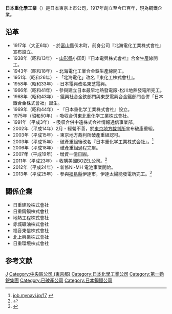 {{Infobox company
| name                = 日本重化學工業股份有限公司
| name_en             = Japan Metals & Chemicals Co., Ltd.
| logo                = 
| logo_caption        = 
| image               =
| image_caption       =
| type                = [[上市公司|上市公司]]
| com_code            =
| ROC_UBN             = 
|traded_as = {{tyo|5562}}
| foundation          = {{Start date|1917|08|25}}
| location            = {{JAP}}<br />東京都中央区新川1-17-25
| locations           = 
| area_served         = 
| founder             = 
| chairman            = 
| key_people           = 道林孝司
| MD                  = 
| GM                  = 
| CEO                 = 
| COO                 = 
| CFO                 = 
| CMO                 = 
| CD                  = 
| industry            = [[重工業|重工業]]
| products            = 鋼鐵、電子材料、發電機
| services            = 
| revenue             = {{profit}}210億3,900万円（2014年3月）
| operating_income    = 
| net_income          = 
| aum                 = <!-- Only used with financial services companies -->
| assets              = 
| equity              = 
| owner               = 
| num_employees       = 354名+關係企業921名
| parent              = 
| divisions           = 
| homepage            = [http://www.jmc.co.jp/ jmc.co.jp]
| zip_code            = 〒104-8257
| telephone_no        = 
| slogan              = 
| capital             = 1億日幣
| market_value        = 
| P/E_ratio           = 
| earnings_per_share  = 
| net_asset_value     = 
| accounting_period   = 
| major_shareholder   = 
| subsid              = 
| footnotes           = 
}}
'''日本重化學工業'''（{{lang-ja|日本重化学工業株式会社}}）是日本東京上市公司，1917年創立至今已百年，現為鋼鐵企業。

== 沿革 ==
* 1917年（大正6年） - 於[[富山縣|富山縣]]伏木町，前身公司『北海電化工業株式會社』宣布設立。 
* 1938年（昭和13年） - [[山形縣|山形縣]]小国町『日本電興株式會社』合金生產線開工。
* 1943年（昭和18年） - 北海電化工業合金鉄生產線開工。
* 1951年（昭和26年） - 「北海電化」改名『東化工株式會社』。
* 1958年（昭和33年） - 日本電興改名東芝電興。
* 1966年（昭和41年） - 參與建立日本最早地熱發電廠-松川地熱發電所完工。
* 1968年（昭和43年） - 鐵興社合金鉄部門與東芝電興合金鐵部門合併「日本鐵合金株式會社」誕生。
* 1969年（昭和44年） - 『日本重化学工業株式會社』設立。 
* 1975年（昭和50年） - 吸収合併東北重化学工業株式會社。
* 1991年（平成3年） - 吸収合併中遠株式会社情報通信事業部。
* 2002年（平成14年）2月 - 經營不善，於[[東京地方裁判所|東京地方裁判所]]宣布破產重組。  
* 2003年（平成15年） - 東京地方裁判所破產重組認可。
* 2003年（平成15年） - 破產重組後改名『日本重化学工業株式会社』。<ref>[https://job.mynavi.jp/17/pc/search/corp1965/outline.html job.mynavi.jp/17] {{Wayback|url=https://job.mynavi.jp/17/pc/search/corp1965/outline.html |date=20170325025908 }}</ref>
* 2006年（平成18年） - 破產重組過程完畢。
* 2007年（平成19年） - 增資一億日圓。
* 2011年（平成23年） - 收購美國BOZEL公司。<ref>{{Cite web |url=http://www.jmc.co.jp/%EF%BD%82%EF%BD%8F%EF%BD%9A%EF%BD%85%EF%BD%8C%E7%A4%BE%E3%81%AE%E8%B2%B7%E5%8F%8E%E3%81%AB%E3%81%A4%E3%81%84%E3%81%A6%E3%81%AE%E3%81%8A%E7%9F%A5%E3%82%89%E3%81%9B.html |title=Ｂｏｚｅｌ社の買収についてのお知らせ |access-date=2017-03-24 |archive-date=2017-05-17 |archive-url=https://web.archive.org/web/20170517023647/http://www.jmc.co.jp/%ef%bd%82%ef%bd%8f%ef%bd%9a%ef%bd%85%ef%bd%8c%e7%a4%be%e3%81%ae%e8%b2%b7%e5%8f%8e%e3%81%ab%e3%81%a4%e3%81%84%e3%81%a6%e3%81%ae%e3%81%8a%e7%9f%a5%e3%82%89%e3%81%9b.html |dead-url=no }}</ref>
* 2012年（平成24年） - 新修Ni-MH 電池事業開始。
* 2013年（平成25年） - 參與[[福島縣|福島縣]]伊達市，伊達太陽能發電所完工。<ref>{{Cite web |url=http://www.jmc.co.jp/company/history.html |title=社史概要 |access-date=2017-03-24 |archive-date=2020-01-30 |archive-url=https://web.archive.org/web/20200130221001/http://www.jmc.co.jp/company/history.html |dead-url=no }}</ref>
==關係企業==
*日重建設株式會社
*日重鑄鋼株式會社
*地熱工程株式會社
*赤城礦油株式會社
*福音東信株式會社
*北上興業株式會社
*日重環境株式會社

==参考文献==
{{reflist}}
[[Category:1917年建立|J]]
[[Category:中央區公司_(東京都)|Category:中央區公司 (東京都)]]
[[Category:日本化學工業公司|Category:日本化學工業公司]]
[[Category:第一勸銀集團|Category:第一勸銀集團]]
[[Category:已破產公司|Category:已破產公司]]
[[Category:日本鋼鐵公司|Category:日本鋼鐵公司]]